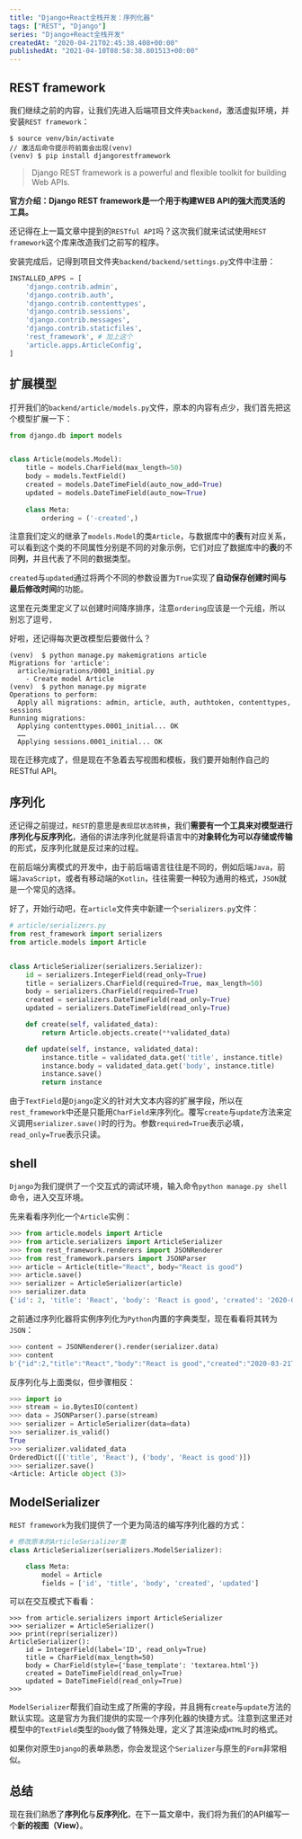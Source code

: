 ```yaml
---
title: "Django+React全栈开发：序列化器"
tags: ["REST", "Django"]
series: "Django+React全栈开发"
createdAt: "2020-04-21T02:45:38.408+00:00"
publishedAt: "2021-04-10T08:58:38.801513+00:00"
---
```


## REST framework

我们继续之前的内容，让我们先进入后端项目文件夹`backend`，激活虚拟环境，并安装`REST framework`：
```shell
$ source venv/bin/activate
// 激活后命令提示符前面会出现(venv)
(venv) $ pip install djangorestframework
```

> Django REST framework is a powerful and flexible toolkit for building Web APIs.

**官方介绍：Django REST framework是一个用于构建WEB API的强大而灵活的工具。**

还记得在上一篇文章中提到的`RESTful API`吗？这次我们就来试试使用`REST framework`这个库来改造我们之前写的程序。

安装完成后，记得到项目文件夹`backend/backend/settings.py`文件中注册：

```python
INSTALLED_APPS = [
    'django.contrib.admin',
    'django.contrib.auth',
    'django.contrib.contenttypes',
    'django.contrib.sessions',
    'django.contrib.messages',
    'django.contrib.staticfiles',
    'rest_framework', # 加上这个
    'article.apps.ArticleConfig',
]
```

## 扩展模型

打开我们的`backend/article/models.py`文件，原本的内容有点少，我们首先把这个模型扩展一下：

```python
from django.db import models


class Article(models.Model):
    title = models.CharField(max_length=50)
    body = models.TextField()
    created = models.DateTimeField(auto_now_add=True)
    updated = models.DateTimeField(auto_now=True)
    
    class Meta:
        ordering = ('-created',)
```

注意我们定义的继承了`models.Model`的类`Article`，与数据库中的**表**有对应关系，可以看到这个类的不同属性分别是不同的对象示例，它们对应了数据库中的**表**的不同**列**，并且代表了不同的数据类型。

`created`与`updated`通过将两个不同的参数设置为`True`实现了**自动保存创建时间与最后修改时间**的功能。

这里在元类里定义了以创建时间降序排序，注意`ordering`应该是一个元组，所以别忘了逗号`,`

好啦，还记得每次更改模型后要做什么？

```
(venv)  $ python manage.py makemigrations article 
Migrations for 'article':
  article/migrations/0001_initial.py
    - Create model Article
(venv)  $ python manage.py migrate
Operations to perform:
  Apply all migrations: admin, article, auth, authtoken, contenttypes, sessions
Running migrations:
  Applying contenttypes.0001_initial... OK
  ……
  Applying sessions.0001_initial... OK

```

现在迁移完成了，但是现在不急着去写视图和模板，我们要开始制作自己的RESTful API。

## 序列化

还记得之前提过，`REST`的意思是`表现层状态转换`，我们**需要有一个工具来对模型进行序列化与反序列化**，通俗的讲法序列化就是将语言中的**对象转化为可以存储或传输**的形式，反序列化就是反过来的过程。

在前后端分离模式的开发中，由于前后端语言往往是不同的，例如后端`Java`，前端`JavaScript`，或者有移动端的`Kotlin`，往往需要一种较为通用的格式，`JSON`就是一个常见的选择。

好了，开始行动吧，在`article`文件夹中新建一个`serializers.py`文件：

```python
# article/serializers.py
from rest_framework import serializers
from article.models import Article


class ArticleSerializer(serializers.Serializer):
    id = serializers.IntegerField(read_only=True)
    title = serializers.CharField(required=True, max_length=50)
    body = serializers.CharField(required=True)
    created = serializers.DateTimeField(read_only=True)
    updated = serializers.DateTimeField(read_only=True)

    def create(self, validated_data):
        return Article.objects.create(**validated_data)

    def update(self, instance, validated_data):
        instance.title = validated_data.get('title', instance.title)
        instance.body = validated_data.get('body', instance.title)
        instance.save()
        return instance
```

由于`TextField`是`Django`定义的针对大文本内容的扩展字段，所以在`rest_framework`中还是只能用`CharField`来序列化。覆写`create`与`update`方法来定义调用`serializer.save()`时的行为。参数`required=True`表示必填，`read_only=True`表示只读。

## shell

`Django`为我们提供了一个交互式的调试环境，输入命令`python manage.py shell`命令，进入交互环境。

先来看看序列化一个`Article`实例：

```python
>>> from article.models import Article
>>> from article.serializers import ArticleSerializer
>>> from rest_framework.renderers import JSONRenderer
>>> from rest_framework.parsers import JSONParser
>>> article = Article(title="React", body="React is good")
>>> article.save()
>>> serializer = ArticleSerializer(article)
>>> serializer.data
{'id': 2, 'title': 'React', 'body': 'React is good', 'created': '2020-03-21T21:19:31.732703', 'updated': '2020-03-21T21:19:31.732728'}
```

之前通过序列化器将实例序列化为`Python`内置的字典类型，现在看看将其转为`JSON`：

```python
>>> content = JSONRenderer().render(serializer.data)
>>> content
b'{"id":2,"title":"React","body":"React is good","created":"2020-03-21T21:19:31.732703","updated":"2020-03-21T21:19:31.732728"}'
```

反序列化与上面类似，但步骤相反：

```python
>>> import io
>>> stream = io.BytesIO(content)
>>> data = JSONParser().parse(stream)
>>> serializer = ArticleSerializer(data=data)
>>> serializer.is_valid()
True
>>> serializer.validated_data
OrderedDict([('title', 'React'), ('body', 'React is good')])
>>> serializer.save()
<Article: Article object (3)>
```

## ModelSerializer

`REST framework`为我们提供了一个更为简洁的编写序列化器的方式：

```python
# 修改原本的ArticleSerializer类
class ArticleSerializer(serializers.ModelSerializer):

    class Meta:
        model = Article
        fields = ['id', 'title', 'body', 'created', 'updated']
```

可以在交互模式下看看：

```
>>> from article.serializers import ArticleSerializer
>>> serializer = ArticleSerializer()
>>> print(repr(serializer))
ArticleSerializer():
    id = IntegerField(label='ID', read_only=True)
    title = CharField(max_length=50)
    body = CharField(style={'base_template': 'textarea.html'})
    created = DateTimeField(read_only=True)
    updated = DateTimeField(read_only=True)
>>> 

```

`ModelSerializer`帮我们自动生成了所需的字段，并且拥有`create`与`update`方法的默认实现。这是官方为我们提供的实现一个序列化器的快捷方式。注意到这里还对模型中的`TextField`类型的`body`做了特殊处理，定义了其渲染成`HTML`时的格式。

如果你对原生`Django`的表单熟悉，你会发现这个`Serializer`与原生的`Form`非常相似。

## 总结

现在我们熟悉了**序列化**与**反序列化**，在下一篇文章中，我们将为我们的API编写一个**新的视图（View）**。
